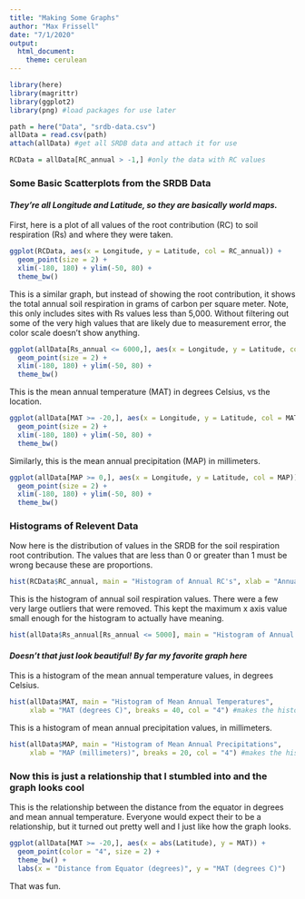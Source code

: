 ```yaml
---
title: "Making Some Graphs"
author: "Max Frissell"
date: "7/1/2020"
output: 
  html_document:
    theme: cerulean
---
```


``` r
library(here)
library(magrittr)
library(ggplot2)
library(png) #load packages for use later

path = here("Data", "srdb-data.csv")
allData = read.csv(path) 
attach(allData) #get all SRDB data and attach it for use

RCData = allData[RC_annual > -1,] #only the data with RC values
```

### Some Basic Scatterplots from the SRDB Data

#### *They're all Longitude and Latitude, so they are basically world maps.*

First, here is a plot of all values of the root contribution (RC) to soil respiration (Rs) and where they were taken.

```r
ggplot(RCData, aes(x = Longitude, y = Latitude, col = RC_annual)) + 
  geom_point(size = 2) + 
  xlim(-180, 180) + ylim(-50, 80) + 
  theme_bw()
```

This is a similar graph, but instead of showing the root contribution, it shows the total annual soil respiration in grams of carbon per square meter. 
Note, this only includes sites with Rs values less than 5,000. 
Without filtering out some of the very high values that are likely due to measurement error, the color scale doesn't show anything.

```r
ggplot(allData[Rs_annual <= 6000,], aes(x = Longitude, y = Latitude, col = Rs_annual)) + 
  geom_point(size = 2) + 
  xlim(-180, 180) + ylim(-50, 80) + 
  theme_bw()
```

This is the mean annual temperature (MAT) in degrees Celsius, vs the location.

```r
ggplot(allData[MAT >= -20,], aes(x = Longitude, y = Latitude, col = MAT)) + 
  geom_point(size = 2) + 
  xlim(-180, 180) + ylim(-50, 80) + 
  theme_bw()
```

Similarly, this is the mean annual precipitation (MAP) in millimeters.

```r
ggplot(allData[MAP >= 0,], aes(x = Longitude, y = Latitude, col = MAP)) + 
  geom_point(size = 2) + 
  xlim(-180, 180) + ylim(-50, 80) + 
  theme_bw()
```

### Histograms of Relevent Data

Now here is the distribution of values in the SRDB for the soil respiration root contribution.
The values that are less than 0 or greater than 1 must be wrong because these are proportions.

```r
hist(RCData$RC_annual, main = "Histogram of Annual RC's", xlab = "Annual RC", breaks = 20, col = "4") #makes the histogram
```

This is the histogram of annual soil respiration values.
There were a few very large outliers that were removed.
This kept the maximum x axis value small enough for the histogram to actually have meaning.

```r
hist(allData$Rs_annual[Rs_annual <= 5000], main = "Histogram of Annual Rs's", xlab = "Annual Rs (grams of C per square meter)", breaks = 20, col = "4") #makes the histogram
```

#### *Doesn't that just look beautiful! By far my favorite graph here*

This is a histogram of the mean annual temperature values, in degrees Celsius.

```r
hist(allData$MAT, main = "Histogram of Mean Annual Temperatures", 
     xlab = "MAT (degrees C)", breaks = 40, col = "4") #makes the histogram
```

This is a histogram of mean annual precipitation values, in millimeters.

```r
hist(allData$MAP, main = "Histogram of Mean Annual Precipitations",
     xlab = "MAP (millimeters)", breaks = 20, col = "4") #makes the histogram
```

### Now this is just a relationship that I stumbled into and the graph looks cool

This is the relationship between the distance from the equator in degrees and mean annual temperature.
Everyone would expect their to be a relationship, but it turned out pretty well and I just like how the graph looks.

```r
ggplot(allData[MAT >= -20,], aes(x = abs(Latitude), y = MAT)) + 
  geom_point(color = "4", size = 2) + 
  theme_bw() + 
  labs(x = "Distance from Equator (degrees)", y = "MAT (degrees C)")
```

That was fun.
